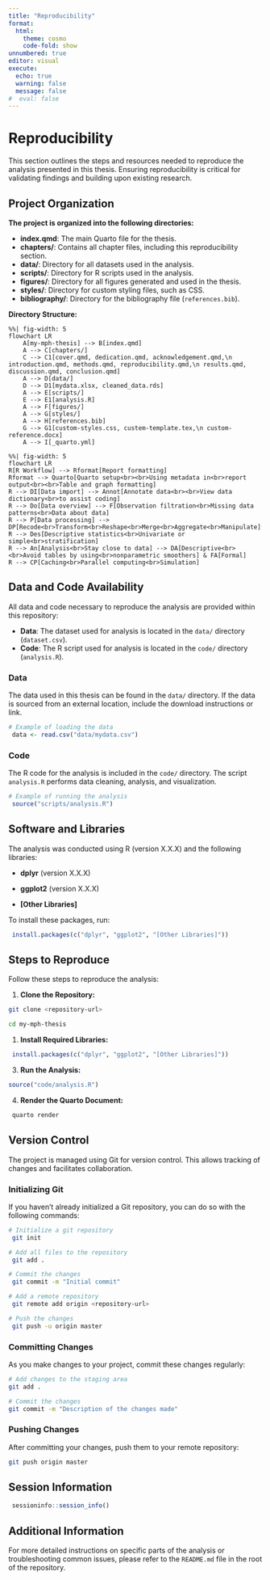 ```yaml
---
title: "Reproducibility"
format: 
  html:
    theme: cosmo
    code-fold: show
unnumbered: true
editor: visual
execute:
  echo: true
  warning: false
  message: false
#  eval: false
---
```


# Reproducibility

This section outlines the steps and resources needed to reproduce the analysis presented in this thesis. Ensuring reproducibility is critical for validating findings and building upon existing research.

## Project Organization

**The project is organized into the following directories:**

-   **index.qmd**: The main Quarto file for the thesis.
-   **chapters/**: Contains all chapter files, including this reproducibility section.
-   **data/**: Directory for all datasets used in the analysis.
-   **scripts/**: Directory for R scripts used in the analysis.
-   **figures/**: Directory for all figures generated and used in the thesis.
-   **styles/**: Directory for custom styling files, such as CSS.
-   **bibliography/**: Directory for the bibliography file (`references.bib`).

**Directory Structure:**

```mermaid
%%| fig-width: 5
flowchart LR
    A[my-mph-thesis] --> B[index.qmd]
    A --> C[chapters/]
    C --> C1[cover.qmd, dedication.qmd, acknowledgement.qmd,\n introduction.qmd, methods.qmd, reproducibility.qmd,\n results.qmd, discussion.qmd, conclusion.qmd]
    A --> D[data/]
    D --> D1[mydata.xlsx, cleaned_data.rds]
    A --> E[scripts/]
    E --> E1[analysis.R]
    A --> F[figures/]
    A --> G[styles/]
    A --> H[references.bib]
    G --> G1[custom-styles.css, custem-template.tex,\n custom-reference.docx]
    A --> I[_quarto.yml]
```

```mermaid
%%| fig-width: 5
flowchart LR
R[R Workflow] --> Rformat[Report formatting]
Rformat --> Quarto[Quarto setup<br><br>Using metadata in<br>report output<br><br>Table and graph formatting]
R --> DI[Data import] --> Annot[Annotate data<br><br>View data dictionary<br>to assist coding]
R --> Do[Data overview] --> F[Observation filtration<br>Missing data patterns<br>Data about data]
R --> P[Data processing] --> DP[Recode<br>Transform<br>Reshape<br>Merge<br>Aggregate<br>Manipulate]
R --> Des[Descriptive statistics<br>Univariate or simple<br>stratification]
R --> An[Analysis<br>Stay close to data] --> DA[Descriptive<br><br>Avoid tables by using<br>nonparametric smoothers] & FA[Formal]
R --> CP[Caching<br>Parallel computing<br>Simulation]
```

## Data and Code Availability

All data and code necessary to reproduce the analysis are provided within this repository:

-   **Data**: The dataset used for analysis is located in the `data/` directory (`dataset.csv`).
-   **Code**: The R script used for analysis is located in the `code/` directory (`analysis.R`).

### Data

The data used in this thesis can be found in the `data/` directory. If the data is sourced from an external location, include the download instructions or link.

```r
# Example of loading the data
 data <- read.csv("data/mydata.csv")
```

### Code

The R code for the analysis is included in the `code/` directory. The script `analysis.R` performs data cleaning, analysis, and visualization.

```r
# Example of running the analysis
 source("scripts/analysis.R")
```

## Software and Libraries

The analysis was conducted using R (version X.X.X) and the following libraries:

-   **dplyr** (version X.X.X)

-   **ggplot2** (version X.X.X)

-   **\[Other Libraries\]**

To install these packages, run:

```r
 install.packages(c("dplyr", "ggplot2", "[Other Libraries]"))
```

## Steps to Reproduce

Follow these steps to reproduce the analysis:

1.  **Clone the Repository:**

```bash

git clone <repository-url>

cd my-mph-thesis

```

1.  **Install Required Libraries:**

```r
 install.packages(c("dplyr", "ggplot2", "[Other Libraries]"))

```

3.  **Run the Analysis:**

```r
source("code/analysis.R")

```

4.  **Render the Quarto Document:**

```bash
 quarto render

```

## Version Control

The project is managed using Git for version control. This allows tracking of changes and facilitates collaboration.

### Initializing Git

If you haven't already initialized a Git repository, you can do so with the following commands:

```bash
# Initialize a git repository
 git init

# Add all files to the repository
 git add .

# Commit the changes
 git commit -m "Initial commit"

# Add a remote repository
 git remote add origin <repository-url>

# Push the changes
 git push -u origin master

```

### Committing Changes

As you make changes to your project, commit these changes regularly:

```bash
# Add changes to the staging area
git add .

# Commit the changes
git commit -m "Description of the changes made"

```

### Pushing Changes

After committing your changes, push them to your remote repository:

```bash

git push origin master

```

## Session Information

```r


 sessioninfo::session_info()
```

## Additional Information

For more detailed instructions on specific parts of the analysis or troubleshooting common issues, please refer to the `README.md` file in the root of the repository.
